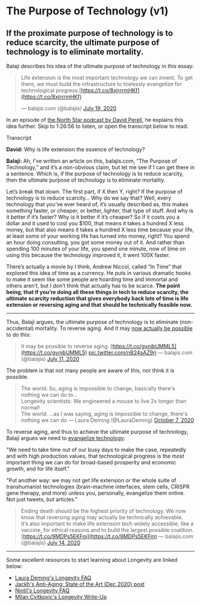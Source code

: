 The Purpose of Technology (v1)
==============================

If the proximate purpose of technology is to reduce scarcity, the ultimate purpose of technology is to eliminate mortality.
---------------------------------------------------------------------------------------------------------------------------

Balaji describes his idea of the ultimate purpose of technology in this essay:

> Life extension is the most important technology we can invent. To get there, we must build the infrastructure to tirelessly evangelize for technological progress.[https://t.co/8xjrrrmHKf](https://t.co/8xjrrrmHKf)
> 
> — balajis.com (@balajis) [July 19, 2020](https://twitter.com/balajis/status/1284913201205764096?ref_src=twsrc%5Etfw)

In an episode of [the North Star podcast by David Perell](https://perell.com/podcast/), he explains this idea further. Skip to 1:26:56 to listen, or open the transcript below to read.

Transcript

**David:** Why is life extension the essence of technology?  
  
**Balaji:** Ah, I’ve written an article on this, balajis.com, “The Purpose of Technology,” and it’s a non-obvious claim, but let me see if I can get there in a sentence. Which is, if the purpose of technology is to reduce scarcity, then the ultimate purpose of technology is to eliminate mortality.  
  
Let’s break that down. The first part, if X then Y, right? If the purpose of technology is to reduce scarcity… Why do we say that? Well, every technology that you’ve ever heard of, it’s usually described as, this makes something faster, or cheaper, or better, lighter, that type of stuff. And why is it better if it’s faster? Why is it better if it’s cheaper? So if it costs you a dollar and it used to cost you $100, that means it takes a hundred X less money, but that also means it takes a hundred X less time because your life, at least some of your working life has turned into money, right? You spend an hour doing consulting, you got some money out of it. And rather than spending 100 minutes of your life, you spend one minute, now of time on using this because the technology improved it, it went 100X faster.  
  
There’s actually a movie by I think, Andrew Niccol, called “In Time” that explored this idea of time as a currency. He puts in various dramatic hooks to make it seem like some people are hoarding time and immortal and others aren’t, but I don’t think that actually has to be scarce. **The point being, that if you’re doing all these things in tech to reduce scarcity, the ultimate scarcity reduction that gives everybody back lots of time is life extension or reversing aging and that should be technically feasible now.**

* * *

Thus, Balaji argues, the ultimate purpose of technology is to eliminate (non-accidental) mortality. To reverse aging. And it may [now actually be possible](https://www.nature.com/articles/d41586-020-03403-0) to do this:

> It may be possible to reverse aging. [https://t.co/gvnjbUMML5](https://t.co/gvnjbUMML5) [pic.twitter.com/nB24sAZ9rj](https://t.co/nB24sAZ9rj)
> — balajis.com (@balajis) [July 11, 2020](https://twitter.com/balajis/status/1281989289232879618?ref_src=twsrc%5Etfw)

The problem is that not many people are aware of this, nor think it is possible.

> The world: So, aging is impossible to change, basically there's nothing we can do to...  
> Longevity scientists: We engineered a mouse to live 2x longer than normal!  
> The world: ...as I was saying, aging is impossible to change, there's nothing we can do
> — Laura Deming (@LauraDeming) [October 7, 2020](https://twitter.com/LauraDeming/status/1313932404814299136?ref_src=twsrc%5Etfw)

To reverse aging, and thus to achieve the ultimate purpose of technology, Balaji argues we need to [evangelize technology](evangelize-tech.html):

"We need to take time out of our busy days to make the case, repeatedly and with high production values, that technological progress is the most important thing we can do for broad-based prosperity and economic growth, and for life itself."

"Put another way: we may not get life extension or the whole suite of transhumanist technologies (brain-machine interfaces, stem cells, CRISPR gene therapy, and more) unless you, personally, evangelize them online. Not just tweets, but articles."

> Ending death should be the highest priority of technology. We now know that reversing aging may actually be technically achievable.  
> It’s also important to make life extension tech widely accessible, like a vaccine, for ethical reasons and to build the largest possible coalition. [https://t.co/9MDPs5EKFm](https://t.co/9MDPs5EKFm)
> — balajis.com (@balajis) [July 14, 2020](https://twitter.com/balajis/status/1283037635343273985?ref_src=twsrc%5Etfw)

* * *

Some excellent resources to start learning about Longevity are linked below:

- [Laura Deming's Longevity FAQ](https://www.ldeming.com/longevityfaq)  
- [Jackh's Anti-Aging: State of the Art (Dec 2020) post](https://www.lesswrong.com/posts/RcifQCKkRc9XTjxC2/anti-aging-state-of-the-art)  
- [Nintil's Longevity FAQ](https://nintil.com/longevity/)  
- [Milan Cvitkovic's Longevity Write-Up](https://milan.cvitkovic.net/writing/longevity/)